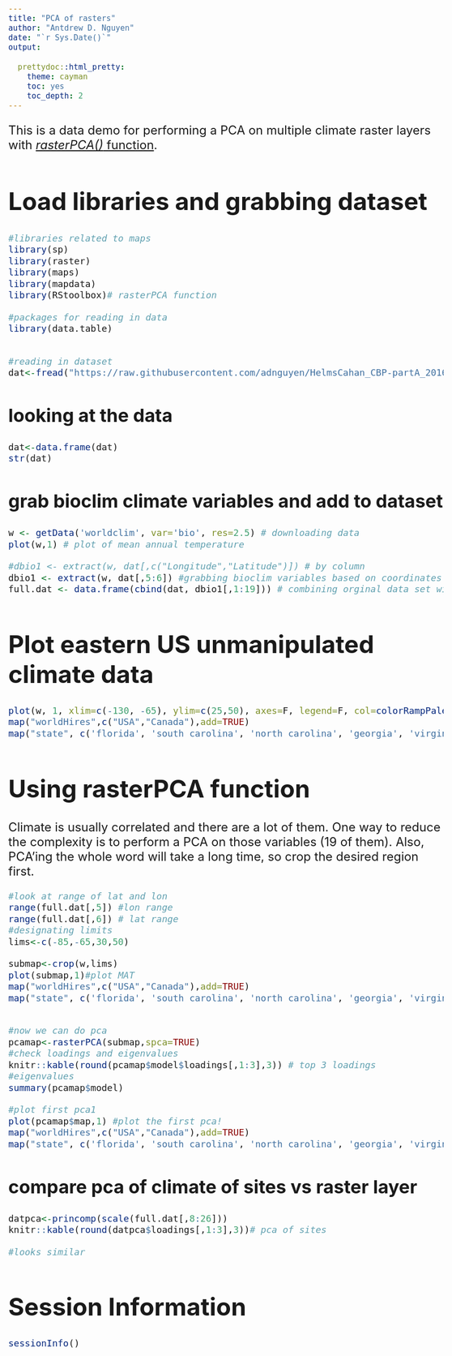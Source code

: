 ```yaml
---
title: "PCA of rasters"
author: "Antdrew D. Nguyen"
date: "`r Sys.Date()`"
output: 
  
  prettydoc::html_pretty:
    theme: cayman
    toc: yes
    toc_depth: 2
---
```

<style type="text/css">

body{ /* Normal  */
   font-size: 24px;
}

code.r{ /* Code block */
  font-size: 18px;
}
pre { /* Code block */
  font-size: 18px
}
</style>

This is a data demo for performing a PCA on multiple climate raster layers with [*rasterPCA()* function](http://bleutner.github.io/RStoolbox/rstbx-docu/rasterPCA.html).


# Load libraries and grabbing dataset
```r
#libraries related to maps
library(sp)
library(raster)
library(maps)
library(mapdata)
library(RStoolbox)# rasterPCA function

#packages for reading in data
library(data.table)


#reading in dataset
dat<-fread("https://raw.githubusercontent.com/adnguyen/HelmsCahan_CBP-partA_2016/master/Script_Analyses/Sampling_sites_table.csv")

```

## looking at the data
```r
dat<-data.frame(dat)
str(dat)
```

## grab bioclim climate variables and add to dataset
```r
w <- getData('worldclim', var='bio', res=2.5) # downloading data
plot(w,1) # plot of mean annual temperature

#dbio1 <- extract(w, dat[,c("Longitude","Latitude")]) # by column
dbio1 <- extract(w, dat[,5:6]) #grabbing bioclim variables based on coordinates
full.dat <- data.frame(cbind(dat, dbio1[,1:19])) # combining orginal data set with bioclim variables

```

# Plot eastern US unmanipulated climate data
```r

plot(w, 1, xlim=c(-130, -65), ylim=c(25,50), axes=F, legend=F, col=colorRampPalette(c("lightblue","orange"))(255),main="",box=FALSE)
map("worldHires",c("USA","Canada"),add=TRUE)
map("state", c('florida', 'south carolina', 'north carolina', 'georgia', 'virginia', 'west virginia', 'maryland', 'delaware', 'new jersey', 'rhode island', 'new york', 'connecticut', 'massachusetts', 'pennyslvania', 'vermont', 'new hampshire', 'maine', 'alabama', 'tennessee', 'kentucky', 'ohio','iowa','illinois','arkansas','missouri','minnesota','wisconsin','michigan','louisiana','mississippi',"texas","arizona","illinois","california","oregon","utah","washington","kansas","new mexico","montana","idaho","wyoming","north dakota","south dakota","nebraska","oklahoma"), add = TRUE)
```

# Using rasterPCA function   
Climate is usually correlated and there are a lot of them. One way to reduce the complexity is to perform a PCA on those variables (19 of them). Also, PCA'ing the whole word will take a long time, so crop the desired region first. 
```r
#look at range of lat and lon
range(full.dat[,5]) #lon range
range(full.dat[,6]) # lat range
#designating limits
lims<-c(-85,-65,30,50)

submap<-crop(w,lims)
plot(submap,1)#plot MAT
map("worldHires",c("USA","Canada"),add=TRUE)
map("state", c('florida', 'south carolina', 'north carolina', 'georgia', 'virginia', 'west virginia', 'maryland', 'delaware', 'new jersey', 'rhode island', 'new york', 'connecticut', 'massachusetts', 'pennyslvania', 'vermont', 'new hampshire', 'maine', 'alabama', 'tennessee', 'kentucky', 'ohio','iowa','illinois','arkansas','missouri','minnesota','wisconsin','michigan','louisiana','mississippi',"texas","arizona","illinois","california","oregon","utah","washington","kansas","new mexico","montana","idaho","wyoming","north dakota","south dakota","nebraska","oklahoma"), add = TRUE)


#now we can do pca
pcamap<-rasterPCA(submap,spca=TRUE)
#check loadings and eigenvalues
knitr::kable(round(pcamap$model$loadings[,1:3],3)) # top 3 loadings
#eigenvalues
summary(pcamap$model)

#plot first pca1
plot(pcamap$map,1) #plot the first pca!
map("worldHires",c("USA","Canada"),add=TRUE)
map("state", c('florida', 'south carolina', 'north carolina', 'georgia', 'virginia', 'west virginia', 'maryland', 'delaware', 'new jersey', 'rhode island', 'new york', 'connecticut', 'massachusetts', 'pennyslvania', 'vermont', 'new hampshire', 'maine', 'alabama', 'tennessee', 'kentucky', 'ohio','iowa','illinois','arkansas','missouri','minnesota','wisconsin','michigan','louisiana','mississippi',"texas","arizona","illinois","california","oregon","utah","washington","kansas","new mexico","montana","idaho","wyoming","north dakota","south dakota","nebraska","oklahoma"), add = TRUE)


```

## compare pca of climate of sites vs raster layer
```r
datpca<-princomp(scale(full.dat[,8:26]))
knitr::kable(round(datpca$loadings[,1:3],3))# pca of sites

#looks similar
```



# Session Information
```r
sessionInfo()
```

